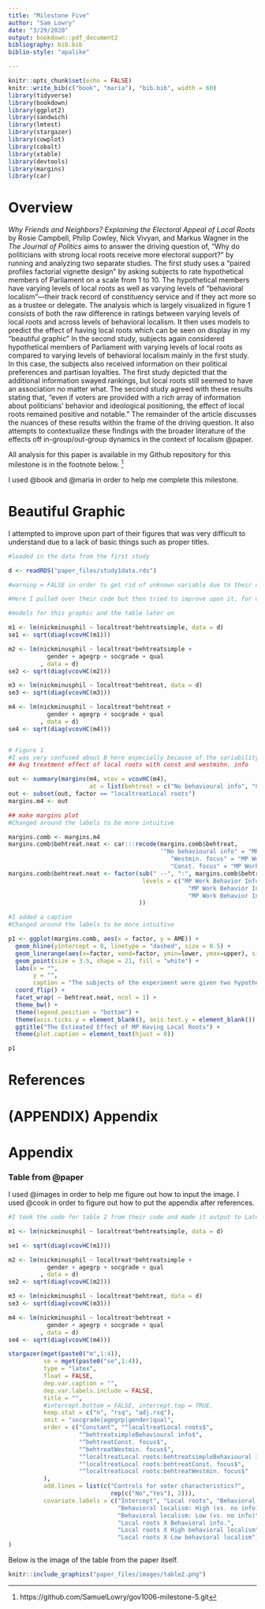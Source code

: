 ```yaml
---
title: "Milestone Five"
author: "Sam Lowry"
date: "3/29/2020"
output: bookdown::pdf_document2
bibliography: bib.bib
biblio-style: "apalike"

---
```

```r
knitr::opts_chunk$set(echo = FALSE)
knitr::write_bib(c("book", "maria"), "bib.bib", width = 60)
library(tidyverse)
library(bookdown)
library(ggplot2)
library(sandwich)
library(lmtest)
library(stargazer)
library(cowplot)
library(cobalt)
library(xtable)
library(devtools)
library(margins)
library(car)
```

# Overview 

<i> Why Friends and Neighbors? Explaining the Electoral Appeal of Local Roots </i> by Rosie Campbell, Philip Cowley, Nick Vivyan, and Markus Wagner in the <i>The Journal of Politics</i> aims to answer the driving question of, "Why do politicians with strong local roots receive more electoral support?" by running and analyzing two separate studies. The first study uses a "paired profiles factorial vignette design" by asking subjects to rate hypothetical members of Parliament on a scale from 1 to 10. The hypothetical members have varying levels of local roots as well as varying levels of "behavioral localism"—their track record of constituency service and if they act more so as a trustee or delegate. The analysis which is largely visualized in figure 1 consists of both the raw difference in ratings between varying levels of local roots and across levels of behavioral localism. It then uses models to predict the effect of having local roots which can be seen on display in my "beautiful graphic" In the second study, subjects again considered hypothetical members of Parliament with varying levels of local roots as compared to varying levels of behavioral localism mainly in the first study. In this case, the subjects also received information on their political preferences and partisan loyalties. The first study depicted that the additional information swayed rankings, but local roots still seemed to have an association no matter what. The second study agreed with these results stating that, "even if voters are provided with a rich array of information about politicians’ behavior and ideological positioning, the effect of local roots remained positive and notable." The remainder of the article discusses the nuances of these results within the frame of the driving question. It also attempts to contextualize these findings with the broader literature of the effects off in-group/out-group dynamics in the context of localism @paper.

All analysis for this paper is available in my Github repository for this milestone is in the footnote below. ^[https://github.com/SamuelLowry/gov1006-milestone-5.git]

I used @book and @maria in order to help me complete this milestone.

\newpage

# Beautiful Graphic

I attempted to improve upon part of their figures that was very difficult to understand due to a lack of basic things such as proper titles.

```r
#loaded in the data from the first study

d <- readRDS("paper_files/study1data.rds")

```

```r
#warning = FALSE in order to get rid of unknown variable due to their code being wacl

#Here I pulled over their code but then tried to improve upon it, for currently the figure is unreadable. 

#models for this graphic and the table later on

m1 <- lm(nickminusphil ~ localtreat*behtreatsimple, data = d)
se1 <- sqrt(diag(vcovHC(m1)))

m2 <- lm(nickminusphil ~ localtreat*behtreatsimple +
           gender + agegrp + socgrade + qual
         , data = d)
se2 <- sqrt(diag(vcovHC(m2)))

m3 <- lm(nickminusphil ~ localtreat*behtreat, data = d)
se3 <- sqrt(diag(vcovHC(m3)))

m4 <- lm(nickminusphil ~ localtreat*behtreat +
           gender + agegrp + socgrade + qual
         , data = d)
se4 <- sqrt(diag(vcovHC(m4)))


# Figure 1
#I was very confused about B here especially because of the variability and the "no information" section being higher. 
## Avg treatment effect of local roots with const and westmihn. info

out <- summary(margins(m4, vcov = vcovHC(m4), 
                       at = list(behtreat = c("No behavioural info", "Const. focus", "Westmin. focus"))))
out <- subset(out, factor == "localtreatLocal roots")
margins.m4 <- out 

## make margins plot
#Changed around the labels to be more intuitive

margins.comb <- margins.m4
margins.comb$behtreat.neat <- car:::recode(margins.comb$behtreat, 
                                           '"No behavioural info" = "MP Work Behavior Information Given --\\nNo information (Vignettes 1-2)";
                                              "Westmin. focus" = "MP Work Behavior Information Given --\\nLow behavioral localism (Vignettes 5-6)";
                                              "Const. focus" = "MP Work Behavior Information Given --\\nHigh behavioral localism (Vignettes 3-4)"')
margins.comb$behtreat.neat <- factor(sub(" --", ":", margins.comb$behtreat.neat),
                                      levels = c("MP Work Behavior Information Given:\nNo information (Vignettes 1-2)", 
                                                   "MP Work Behavior Information Given:\nLow behavioral localism (Vignettes 5-6)",
                                                   "MP Work Behavior Information Given:\nHigh behavioral localism (Vignettes 3-4)"
                                     ))

#I added a caption
#Changed around the labels to be more intuitive

p1 <- ggplot(margins.comb, aes(x = factor, y = AME)) + 
  geom_hline(yintercept = 0, linetype = "dashed", size = 0.5) +
  geom_linerange(aes(x=factor, xend=factor, ymin=lower, ymax=upper), size = 0.6) +
  geom_point(size = 3.5, shape = 21, fill = "white") +
  labs(x = "", 
       y = "",
       caption = "The subjects of the experiment were given two hypothetical Members of Parliament (MP) to evaluate and asked,\n'On a scale ranging from 0 to 10, where 0 means very unhappy and 10 means very happy, how happy or unhappy\nwould you be to have each person as your Member of Parliament?'. This graphic depicts the estimated effect of the\nMP having local roots on that scale differing by the information given about the MP's focus on their immediate\ncommunity (behavioral localism). The lines denote 95% confidence intervals.") + 
  coord_flip() +
  facet_wrap( ~ behtreat.neat, ncol = 1) + 
  theme_bw() +
  theme(legend.position = "bottom") +
  theme(axis.ticks.y = element_blank(), axis.text.y = element_blank()) + 
  ggtitle("The Estimated Effect of MP Having Local Roots") +
  theme(plot.caption = element_text(hjust = 0))

p1
```

\newpage

# References

<div id="refs"></div>

\newpage

# (APPENDIX) Appendix {-} 

# Appendix

### Table from @paper {-} 

I used @images in order to help me figure out how to input the image. I used @cook in order to figure out how to put the appendix after references. 

```r
#I took the code for table 2 from their code and made it output to Latex

m1 <- lm(nickminusphil ~ localtreat*behtreatsimple, data = d)

se1 <- sqrt(diag(vcovHC(m1)))

m2 <- lm(nickminusphil ~ localtreat*behtreatsimple +
           gender + agegrp + socgrade + qual
         , data = d)
se2 <- sqrt(diag(vcovHC(m2)))

m3 <- lm(nickminusphil ~ localtreat*behtreat, data = d)
se3 <- sqrt(diag(vcovHC(m3)))

m4 <- lm(nickminusphil ~ localtreat*behtreat +
           gender + agegrp + socgrade + qual
         , data = d)
se4 <- sqrt(diag(vcovHC(m4)))

stargazer(mget(paste0("m",1:4)),
          se = mget(paste0("se",1:4)),
          type = "latex",
          float = FALSE,
          dep.var.caption = "",
          dep.var.labels.include = FALSE,
          title = "", 
          #intercept.bottom = FALSE, intercept.top = TRUE,
          keep.stat = c("n", "rsq", "adj.rsq"),
          omit = "socgrade|agegrp|gender|qual",
          order = c("Constant", "^localtreatLocal roots$", 
                    "^behtreatsimpleBehavioural info$", 
                    "^behtreatConst. focus$", 
                    "^behtreatWestmin. focus$",
                    "^localtreatLocal roots:behtreatsimpleBehavioural info$",
                    "^localtreatLocal roots:behtreatConst. focus$",
                    "^localtreatLocal roots:behtreatWestmin. focus$"
          ),
          add.lines = list(c("Controls for voter characteristics?", 
                             rep(c("No","Yes"), 2))),
          covariate.labels = c("Intercept", "Local roots", "Behavioral localism information",
                               "Behavioral localism: High (vs. no info)",
                               "Behavioral localism: Low (vs. no info)",
                               "Local roots X Behavioral info.", 
                               "Local roots X High behavioral localism",
                               "Local roots X Low behavioral localism")
)
```

\newpage

Below is the image of the table from the paper itself. 

```r
knitr::include_graphics("paper_files/images/table2.png")
```

